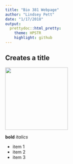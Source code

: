 ```yaml
---
title: "Bio 381 Webpage"
author: "Lindsey Pett"
date: "1/17/2018"
output: 
  prettydoc::html_pretty:
    theme: HPSTR
    highlight: github
---
```


## Creates a title

<img src="Lindsey.jpg" width="200" height="200" />

**bold**
*italics*

* item 1
* item 2
* item 3